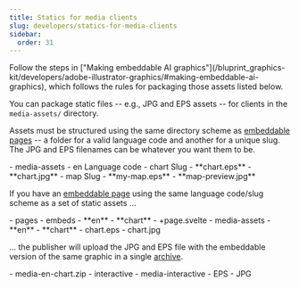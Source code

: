 ```yaml
---
title: Statics for media clients
slug: developers/statics-for-media-clients
sidebar:
  order: 31
---
```



<Aside title="Making statics for Adobe Illustrator graphics?">
Follow the steps in ["Making embeddable AI graphics"](/bluprint_graphics-kit/developers/adobe-illustrator-graphics/#making-embeddable-ai-graphics), which follows the rules for packaging those assets listed below.
</Aside>

You can package static files -- e.g., JPG and EPS assets -- for clients in the `media-assets/` directory.

Assets must be structured using the same directory scheme as [embeddable pages](/bluprint_graphics-kit/developers/adding-pages/#adding-embeds) -- a folder for a valid language code and another for a unique slug. The JPG and EPS filenames can be whatever you want them to be.


<FileTree>
- media-assets
  - en Language code
    - chart Slug
      - **chart.eps**
      - **chart.jpg**
    - map Slug
      - **my-map.eps**
      - **map-preview.jpg**
</FileTree>

If you have an [embeddable page](https://reuters-graphics.github.io/docs_graphics-kit/for_developers/pages) using the same language code/slug scheme as a set of static assets ...

<FileTree>
- pages
  - embeds
    - **en**
      - **chart**
        - +page.svelte
- media-assets
  - **en**
    - **chart**
      - chart.eps
      - chart.jpg
</FileTree>

... the publisher will upload the JPG and EPS file with the embeddable version of the same graphic in a single [archive](https://reuters-graphics.github.io/graphics-kit-publisher/sphinx/#archives).

<FileTree title="Graphics server">
- media-en-chart.zip
  - interactive
  - media-interactive
  - EPS
  - JPG
</FileTree>

<LinkCard
  title="Graphics kit publisher: Graphics Server"
  description="Read more about how statics for media clients are published in the Sphinx graphics server"
  color="var(--sl-color-green)"
  icon="open-book"
  href="https://reuters-graphics.github.io/graphics-kit-publisher/sphinx/"
  target="_blank"
/>